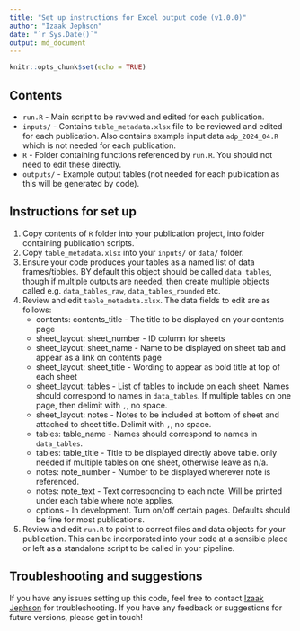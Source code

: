 ```yaml
---
title: "Set up instructions for Excel output code (v1.0.0)"
author: "Izaak Jephson"
date: "`r Sys.Date()`"
output: md_document
---
```


```r
knitr::opts_chunk$set(echo = TRUE)
```

## Contents
 - `run.R` - Main script to be reviwed and edited for each publication.
 - `inputs/` - Contains `table_metadata.xlsx` file to be reviewed and edited for each publication. Also contains example input data `adp_2024_04.R` which is not needed for each publication.
 - `R` - Folder containing functions referenced by `run.R`. You should not need to edit these directly.
 - `outputs/` - Example output tables (not needed for each publication as this will be generated by code).

## Instructions for set up
 1. Copy contents of `R` folder into your publication project, into folder containing publication scripts. 
 2. Copy `table_metadata.xlsx` into your `inputs/` or `data/` folder. 
 3. Ensure your code produces your tables as a named list of data frames/tibbles. BY default this object should be called `data_tables`, though if multiple outputs are needed, then create multiple objects called e.g. `data_tables_raw`, `data_tables_rounded` etc. 
 4. Review and edit `table_metadata.xlsx`. The data fields to edit are as follows:
      - contents: contents_title - The title to be displayed on your contents page 
      - sheet_layout: sheet_number - ID column for sheets
      - sheet_layout: sheet_name - Name to be displayed on sheet tab and appear as a link on contents page
      - sheet_layout: sheet_title - Wording to appear as bold title at top of each sheet
      - sheet_layout: tables - List of tables to include on each sheet. Names should correspond to names in `data_tables`. If multiple tables on one page, then delimit with `,`, no space.
      - sheet_layout: notes - Notes to be included at bottom of sheet and attached to sheet title. Delimit with `,`, no space.
      - tables: table_name -  Names should correspond to names in `data_tables`.
      - tables: table_title - Title to be displayed directly above table. only needed if multiple tables on one sheet, otherwise leave as n/a.
      - notes: note_number - Number to be displayed wherever note is referenced. 
      - notes: note_text - Text corresponding to each note. Will be printed under each table where note applies.
      - options - In development. Turn on/off certain pages. Defaults should be fine for most publications.
 5. Review and edit `run.R` to point to correct files and data objects for your publication. This can be incorporated into your code at a sensible place or left as a standalone script to be called in your pipeline.
 
## Troubleshooting and suggestions
If you have any issues setting up this code, feel free to contact [Izaak Jephson](mailto:izaak.jephson@socialsecurity.gov.scot) for troubleshooting. If you have any feedback or suggestions for future versions, please get in touch!